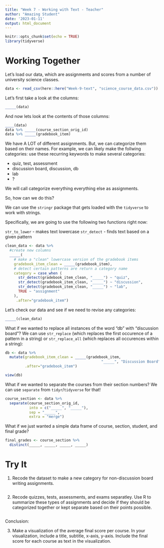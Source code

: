 ```yaml
---
title: "Week 7 - Working with Text - Teacher"
author: "Amazing Student"
date: '2023-01-11'
output: html_document
---
```


```r
knitr::opts_chunk$set(echo = TRUE)
library(tidyverse)
```

# Working Together

Let's load our data, which are assignments and scores from a number of university science classes.

```r
data <- read_csv(here::here("Week-9-text", "science_course_data.csv"))
```

Let's first take a look at the columns:

```r
_____(data)
```


And now lets look at the contents of those columns:

```r
____(data)
data %>% _____(course_section_orig_id)
data %>% _____(gradebook_item)
```

We have A LOT of different assignments. But, we can categorize them based on their names. For example, we can likely make the follwing categories: use these recurring keywords to make several categories:

- quiz, test, assessment
- discussion board, discussion, db
- lab
- ?

We will call categorize everything everything else as assignments.

So, how can we do this?

We can use the `stringr` package that gets loaded with the `tidyverse` to work with strings.

Specifically, we are going to use the following two functions right now:

`str_to_lower` - makes text lowercase
`str_detect` - finds text based on a given pattern

```r
clean_data <- data %>%
  #create new columns
  _____(
    # make a "clean" lowercase version of the gradebook items
    gradebook_item_clean = _____(gradebook_item),
    # detect certain patterns are return a category name
    category = case_when (
      str_detect(gradebook_item_clean, "_____") ~ "quiz",
      str_detect(gradebook_item_clean, "_____") ~ "discussion",
      str_detect(gradebook_item_clean, "_____") ~ "lab",
      TRUE ~ "assignment"
    ),
     .after="gradebook_item")
```

Let's check our data and see if we need to revise any categories:

```r
_____(clean_data)
```


What if we wanted to replace all instances of the word "db" with "discussion board"? We can use `str_replace` (which replaces the first occurence of a pattern in a string) or `str_replace_all` (which replaces all occurences within a string):

```r
db <- data %>%
  mutate(gradebook_item_clean = _____(gradebook_item, 
                                            "_____", "Discussion Board"),
         .after="gradebook_item")

view(db)
```

What if we wanted to separate the courses from their section numbers? We can use `separate` from `tidyr`/`tidyverse` for that!

```r
course_section <- data %>%
  separate(course_section_orig_id,
           into = c("_____", "_____"),
           sep = "_____",
           extra = "merge")
```


What if we just wanted a simple data frame of course, section, student, and final grade?

```r
final_grades <- course_section %>%
  distinct(_____, _____, _____, _____)
```


# Try It

<!-- Note to teacher: this section is intended to be done individually or with a partner/small group. Students can work on the assignment during class and share the results  -->

1. Recode the dataset to make a new category for non-discussion board writing assignments.

```r

```


2. Recode quizzes, tests, assessments, and exams separatley. Use R to summarize these types of assignments and decide if they should be categorized together or kept separate based on their points possible.

```r



```

Conclusion:


3. Make a visualization of the average final score per course. In your visualization, include a title, subtitle, x-axis, y-axis. Include the final score for each course as text in the visualization.

```r


```

